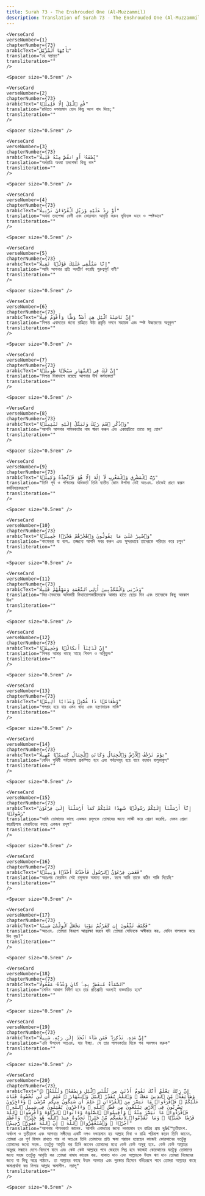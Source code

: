 ```yaml
---
title: Surah 73 - The Enshrouded One (Al-Muzzammil)  
description: Translation of Surah 73 - The Enshrouded One (Al-Muzzammil) in Bangla
---
```







    <VerseCard 
    verseNumber={1}
    chapterNumber={73}
    arabicText="يَٰٓأَيُّهَا ٱلْمُزَّمِّلُ"
    translation="হে বস্ত্রাবৃত"
    transliteration=""
    />

    <Spacer size="0.5rem" />
                
    <VerseCard 
    verseNumber={2}
    chapterNumber={73}
    arabicText="قُمِ ٱلَّيْلَ إِلَّا قَلِيلًۭا"
    translation="রাত্রিতে দন্ডায়মান হোন কিছু অংশ বাদ দিয়ে;"
    transliteration=""
    />

    <Spacer size="0.5rem" />
                
    <VerseCard 
    verseNumber={3}
    chapterNumber={73}
    arabicText="نِّصْفَهُۥٓ أَوِ ٱنقُصْ مِنْهُ قَلِيلًا"
    translation="অর্ধরাত্রি অথবা তদপেক্ষা কিছু কম"
    transliteration=""
    />

    <Spacer size="0.5rem" />
                
    <VerseCard 
    verseNumber={4}
    chapterNumber={73}
    arabicText="أَوْ زِدْ عَلَيْهِ وَرَتِّلِ ٱلْقُرْءَانَ تَرْتِيلًا"
    translation="অথবা তদপেক্ষা বেশী এবং কোরআন আবৃত্তি করুন সুবিন্যস্ত ভাবে ও স্পষ্টভাবে"
    transliteration=""
    />

    <Spacer size="0.5rem" />
                
    <VerseCard 
    verseNumber={5}
    chapterNumber={73}
    arabicText="إِنَّا سَنُلْقِى عَلَيْكَ قَوْلًۭا ثَقِيلًا"
    translation="আমি আপনার প্রতি অবতীর্ণ করেছি গুরুত্বপূর্ণ বাণী"
    transliteration=""
    />

    <Spacer size="0.5rem" />
                
    <VerseCard 
    verseNumber={6}
    chapterNumber={73}
    arabicText="إِنَّ نَاشِئَةَ ٱلَّيْلِ هِىَ أَشَدُّ وَطْـًۭٔا وَأَقْوَمُ قِيلًا"
    translation="নিশ্চয় এবাদতের জন্যে রাত্রিতে উঠা প্রবৃত্তি দলনে সহায়ক এবং স্পষ্ট উচ্চারণের অনুকূল"
    transliteration=""
    />

    <Spacer size="0.5rem" />
                
    <VerseCard 
    verseNumber={7}
    chapterNumber={73}
    arabicText="إِنَّ لَكَ فِى ٱلنَّهَارِ سَبْحًۭا طَوِيلًۭا"
    translation="নিশ্চয় দিবাভাগে রয়েছে আপনার দীর্ঘ কর্মব্যস্ততা"
    transliteration=""
    />

    <Spacer size="0.5rem" />
                
    <VerseCard 
    verseNumber={8}
    chapterNumber={73}
    arabicText="وَٱذْكُرِ ٱسْمَ رَبِّكَ وَتَبَتَّلْ إِلَيْهِ تَبْتِيلًۭا"
    translation="আপনি আপনার পালনকর্তার নাম স্মরণ করুন এবং একাগ্রচিত্তে তাতে মগ্ন হোন"
    transliteration=""
    />

    <Spacer size="0.5rem" />
                
    <VerseCard 
    verseNumber={9}
    chapterNumber={73}
    arabicText="رَّبُّ ٱلْمَشْرِقِ وَٱلْمَغْرِبِ لَآ إِلَٰهَ إِلَّا هُوَ فَٱتَّخِذْهُ وَكِيلًۭا"
    translation="তিনি পূর্ব ও পশ্চিমের অধিকর্তা তিনি ব্যতীত কোন উপাস্য নেই অতএব، তাঁকেই গ্রহণ করুন কর্মবিধায়করূপে"
    transliteration=""
    />

    <Spacer size="0.5rem" />
                
    <VerseCard 
    verseNumber={10}
    chapterNumber={73}
    arabicText="وَٱصْبِرْ عَلَىٰ مَا يَقُولُونَ وَٱهْجُرْهُمْ هَجْرًۭا جَمِيلًۭا"
    translation="কাফেররা যা বলে، তজ্জন্যে আপনি সবর করুন এবং সুন্দরভাবে তাদেরকে পরিহার করে চলুন"
    transliteration=""
    />

    <Spacer size="0.5rem" />
                
    <VerseCard 
    verseNumber={11}
    chapterNumber={73}
    arabicText="وَذَرْنِى وَٱلْمُكَذِّبِينَ أُو۟لِى ٱلنَّعْمَةِ وَمَهِّلْهُمْ قَلِيلًا"
    translation="বিত্ত-বৈভবের অধিকারী মিথ্যারোপকারীদেরকে আমার হাতে ছেড়ে দিন এবং তাদেরকে কিছু অবকাশ দিন"
    transliteration=""
    />

    <Spacer size="0.5rem" />
                
    <VerseCard 
    verseNumber={12}
    chapterNumber={73}
    arabicText="إِنَّ لَدَيْنَآ أَنكَالًۭا وَجَحِيمًۭا"
    translation="নিশ্চয় আমার কাছে আছে শিকল ও অগ্নিকুন্ড"
    transliteration=""
    />

    <Spacer size="0.5rem" />
                
    <VerseCard 
    verseNumber={13}
    chapterNumber={73}
    arabicText="وَطَعَامًۭا ذَا غُصَّةٍۢ وَعَذَابًا أَلِيمًۭا"
    translation="গলগ্রহ হয়ে যায় এমন খাদ্য এবং যন্ত্রণাদায়ক শাস্তি"
    transliteration=""
    />

    <Spacer size="0.5rem" />
                
    <VerseCard 
    verseNumber={14}
    chapterNumber={73}
    arabicText="يَوْمَ تَرْجُفُ ٱلْأَرْضُ وَٱلْجِبَالُ وَكَانَتِ ٱلْجِبَالُ كَثِيبًۭا مَّهِيلًا"
    translation="যেদিন পৃথিবী পর্বতমালা প্রকম্পিত হবে এবং পর্বতসমূহ হয়ে যাবে বহমান বালুকাস্তুপ"
    transliteration=""
    />

    <Spacer size="0.5rem" />
                
    <VerseCard 
    verseNumber={15}
    chapterNumber={73}
    arabicText="إِنَّآ أَرْسَلْنَآ إِلَيْكُمْ رَسُولًۭا شَٰهِدًا عَلَيْكُمْ كَمَآ أَرْسَلْنَآ إِلَىٰ فِرْعَوْنَ رَسُولًۭا"
    translation="আমি তোমাদের কাছে একজন রসূলকে তোমাদের জন্যে সাক্ষী করে প্রেরণ করেছি، যেমন প্রেরণ করেছিলাম ফেরাউনের কাছে একজন রসূল"
    transliteration=""
    />

    <Spacer size="0.5rem" />
                
    <VerseCard 
    verseNumber={16}
    chapterNumber={73}
    arabicText="فَعَصَىٰ فِرْعَوْنُ ٱلرَّسُولَ فَأَخَذْنَٰهُ أَخْذًۭا وَبِيلًۭا"
    translation="অতঃপর ফেরাউন সেই রসূলকে অমান্য করল، ফলে আমি তাকে কঠিন শাস্তি দিয়েছি"
    transliteration=""
    />

    <Spacer size="0.5rem" />
                
    <VerseCard 
    verseNumber={17}
    chapterNumber={73}
    arabicText="فَكَيْفَ تَتَّقُونَ إِن كَفَرْتُمْ يَوْمًۭا يَجْعَلُ ٱلْوِلْدَٰنَ شِيبًا"
    translation="অতএব، তোমরা কিরূপে আত্নরক্ষা করবে যদি তোমরা সেদিনকে অস্বীকার কর، যেদিন বালককে করে দিব বৃদ্ধ?"
    transliteration=""
    />

    <Spacer size="0.5rem" />
                
    <VerseCard 
    verseNumber={18}
    chapterNumber={73}
    arabicText="ٱلسَّمَآءُ مُنفَطِرٌۢ بِهِۦ ۚ كَانَ وَعْدُهُۥ مَفْعُولًا"
    translation="সেদিন আকাশ বিদীর্ণ হবে তার প্রতিশ্রুতি অবশ্যই বাস্তবায়িত হবে"
    transliteration=""
    />

    <Spacer size="0.5rem" />
                
    <VerseCard 
    verseNumber={19}
    chapterNumber={73}
    arabicText="إِنَّ هَٰذِهِۦ تَذْكِرَةٌۭ ۖ فَمَن شَآءَ ٱتَّخَذَ إِلَىٰ رَبِّهِۦ سَبِيلًا"
    translation="এটা উপদেশ অতএব، যার ইচ্ছা، সে তার পালনকর্তার দিকে পথ অবলম্বন করুক"
    transliteration=""
    />

    <Spacer size="0.5rem" />
                
    <VerseCard 
    verseNumber={20}
    chapterNumber={73}
    arabicText="۞ إِنَّ رَبَّكَ يَعْلَمُ أَنَّكَ تَقُومُ أَدْنَىٰ مِن ثُلُثَىِ ٱلَّيْلِ وَنِصْفَهُۥ وَثُلُثَهُۥ وَطَآئِفَةٌۭ مِّنَ ٱلَّذِينَ مَعَكَ ۚ وَٱللَّهُ يُقَدِّرُ ٱلَّيْلَ وَٱلنَّهَارَ ۚ عَلِمَ أَن لَّن تُحْصُوهُ فَتَابَ عَلَيْكُمْ ۖ فَٱقْرَءُوا۟ مَا تَيَسَّرَ مِنَ ٱلْقُرْءَانِ ۚ عَلِمَ أَن سَيَكُونُ مِنكُم مَّرْضَىٰ ۙ وَءَاخَرُونَ يَضْرِبُونَ فِى ٱلْأَرْضِ يَبْتَغُونَ مِن فَضْلِ ٱللَّهِ ۙ وَءَاخَرُونَ يُقَٰتِلُونَ فِى سَبِيلِ ٱللَّهِ ۖ فَٱقْرَءُوا۟ مَا تَيَسَّرَ مِنْهُ ۚ وَأَقِيمُوا۟ ٱلصَّلَوٰةَ وَءَاتُوا۟ ٱلزَّكَوٰةَ وَأَقْرِضُوا۟ ٱللَّهَ قَرْضًا حَسَنًۭا ۚ وَمَا تُقَدِّمُوا۟ لِأَنفُسِكُم مِّنْ خَيْرٍۢ تَجِدُوهُ عِندَ ٱللَّهِ هُوَ خَيْرًۭا وَأَعْظَمَ أَجْرًۭا ۚ وَٱسْتَغْفِرُوا۟ ٱللَّهَ ۖ إِنَّ ٱللَّهَ غَفُورٌۭ رَّحِيمٌۢ"
    translation="আপনার পালনকর্তা জানেন، আপনি এবাদতের জন্যে দন্ডায়মান হন রাত্রির প্রায় দুâ€™তৃতীয়াংশ، অর্ধাংশ ও তৃতীয়াংশ এবং আপনার সঙ্গীদের একটি দলও দন্ডায়মান হয় আল্লাহ দিবা ও রাত্রি পরিমাপ করেন তিনি জানেন، তোমরা এর পূর্ণ হিসাব রাখতে পার না অতএব তিনি তোমাদের প্রতি ক্ষমা পরায়ন হয়েছেন কাজেই কোরআনের যতটুকু তোমাদের জন্যে সহজ، ততটুকু আবৃত্তি কর তিনি জানেন তোমাদের মধ্যে কেউ কেউ অসুস্থ হবে، কেউ কেউ আল্লাহর অনুগ্রহ সন্ধানে দেশে-বিদেশে যাবে এবং কেউ কেউ আল্লাহর পথে জেহাদে লিপ্ত হবে কাজেই কোরআনের যতটুকু তোমাদের জন্যে সহজ ততটুকু আবৃত্তি কর তোমরা নামায কায়েম কর، যাকাত দাও এবং আল্লাহকে উত্তম ঋণ দাও তোমরা নিজেদের জন্যে যা কিছু অগ্রে পাঠাবে، তা আল্লাহর কাছে উত্তম আকারে এবং পুরস্কার হিসেবে বর্ধিতরূপে পাবে তোমরা আল্লাহর কাছে ক্ষমাপ্রার্থনা কর নিশ্চয় আল্লাহ ক্ষমাশীল، দয়ালু"
    transliteration=""
    />

    <Spacer size="0.5rem" />
                